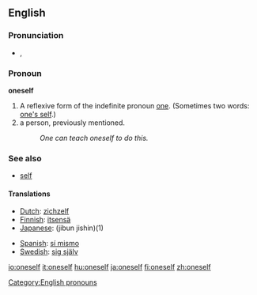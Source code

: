 ==English==
===Pronunciation===
*{{IPA|/wʌnˈsɛlf/}}, {{SAMPA|/wVn"sElf/}}

===Pronoun===
'''oneself'''

#A reflexive form of the indefinite pronoun [[one]]. (Sometimes two words: [[one's self]].) 
#a person, previously mentioned.
#:''One can teach oneself to do this.'' 

===See also===
* [[self]]

====Translations====
{{top}}
*[[Dutch]]: [[zichzelf]]
*[[Finnish]]: [[itsensä]]
*[[Japanese]]: {{JAchar|[[自分自身]]}} (jibun jishin)(1)
{{mid}}
*[[Spanish]]: [[sí mismo]]
*[[Swedish]]: [[sig själv]]
{{bottom}}

[[Category:English pronouns]]

[[io:oneself]]
[[it:oneself]]
[[hu:oneself]]
[[ja:oneself]]
[[fi:oneself]]
[[zh:oneself]]